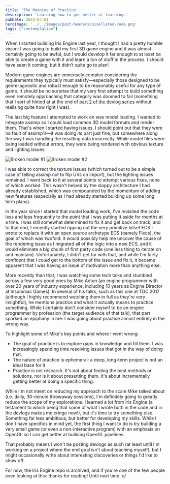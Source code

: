 ```yaml
---
title: 'The Meaning of Practice'
description: 'Learning how to get better at learning.'
pubDate: 2022-07-01
heroImage: '../../images/post-headers/pixellated-code.png'
tags: ["contemplation"]
---
```


When I started building <ExternalLink url="https://github.com/Riari/iris-engine">Iris Engine</ExternalLink> last year, I thought I had a pretty humble vision: I was going to build my first 3D game engine and it was almost certainly going to be awful, but I would develop it far enough to at least be able to create a game with it and learn a ton of stuff in the process. I should have seen it coming, but it didn't quite go to plan!

Modern game engines are immensely complex considering the requirements they typically must satisfy—especially those designed to be genre-agnostic and robust enough to be reasonably useful for any type of game. It should be no surprise that my very first attempt to build something even remotely approaching that category was doomed to fail (something that I sort of hinted at at the end of [part 2 of the devlog series](/posts/2021/04/3d-game-engine-devlog-part-2-scene-improvements/) without realising quite how right I was).

The last big feature I attempted to work on was model loading. I wanted to integrate <ExternalLink url="https://github.com/assimp/assimp">assimp</ExternalLink> so I could load common 3D model formats and render them. That's when I started having issues. I should point out that they were no fault of assimp's—it was doing its part just fine, but somewhere along the way I was handling the resulting data incorrectly. While model files were being loaded without errors, they were being rendered with obvious texture and lighting issues:

<Image src={brokenModel1Image} alt="Broken model #1" />

<Image src={brokenModel2Image} alt="Broken model #2" />

I was able to correct the texture issues (which turned out to be a simple case of telling assimp not to flip UVs on import), but the lighting issues remained. I went back to it at several points to attempt various fixes, none of which worked. This wasn't helped by the sloppy architecture I had already established, which was compounded by the momentum of adding new features (especially as I had already started building up some long term plans).

In the year since I started that model loading work, I've revisited the code less and less frequently to the point that I was putting it aside for months at a time. I was still somewhat determined to fix it and get back on track, and to that end, I recently started ripping out the very primitive bitset ECS I wrote to replace it with an open source archetype ECS (namely <ExternalLink url="https://github.com/SanderMertens/flecs">Flecs</ExternalLink>), the goal of which was twofold: it would possibly help me uncover the cause of the rendering issue as I migrated all of the logic into a new ECS, and it would eliminate a big chunk of first party code (one less thing to iterate on and maintain). Unfortunately, I didn't get far with that, and while I'm fairly confident that I _could_ get to the bottom of the issue and fix it, it became apparent that I was having an issue of motivation more than anything else.

More recently than that, I was watching some tech talks and stumbled across a few very good ones by Mike Acton (an engine programmer with over 20 years of industry experience, including 10 years as Engine Director at Insomniac Games). In several of his talks, such as <ExternalLink url="https://youtu.be/4B00hV3wmMY?t=757">this one at TGC 2017</ExternalLink> (although I highly recommend watching them in full as they're very insightful), he mentions practice and what it actually means to practice something. While I certainly don't consider myself to be an engine programmer by profession (the target audience of that talk), that part sparked an epiphany in me: I was going about practice almost entirely in the wrong way.

To highlight some of Mike's key points and where I went wrong:

* The goal of practice is to explore gaps in knowledge and fill them. I was increasingly spending time resolving issues that got in the way of doing that.
* The nature of practice is ephemeral: a deep, long-term project is not an ideal base for it.
* Practice is not research. It's not about finding the best methods or solutions, nor is it about presenting them. It's about incrementally getting better at doing a specific thing.

While I'm not intent on reducing my approach to the scale Mike talked about (i.e. daily, 30-minute throwaway sessions), I'm definitely going to greatly reduce the scope of my explorations. I learned a lot from Iris Engine (a testament to which being that some of what I wrote both in the code and in the devlogs makes me cringe now!), but it's time to try something else. Something far less ambitious, but better for developing my skills. While I don't have specifics in mind yet, the first thing I want to do is try building a very small game (or even a non-interactive program) with an emphasis on OpenGL so I can get better at building OpenGL pipelines.

That probably means I won't be posting devlogs as such (at least until I'm working on a project where the end goal isn't about teaching myself), but I might occasionally write about interesting discoveries or things I'd like to show off.

For now, the Iris Engine repo is archived, and if you're one of the few people even looking at this: thanks for reading! Until next time. o/